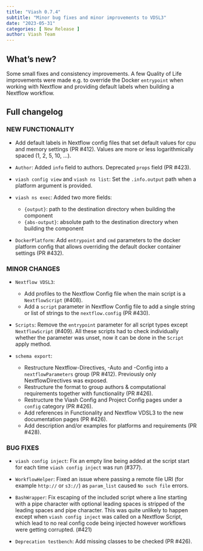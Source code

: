 ```yaml
---
title: "Viash 0.7.4"
subtitle: "Minor bug fixes and minor improvements to VDSL3"
date: "2023-05-31"
categories: [ New Release ]
author: Viash Team
---
```


## What's new?

Some small fixes and consistency improvements.
A few Quality of Life improvements were made e.g. to override the Docker `entrypoint` when working with Nextflow and providing default labels when building a Nextflow workflow.

## Full changelog

### NEW FUNCTIONALITY

* Add default labels in Nextflow config files that set default values for cpu and memory settings (PR #412). Values are more or less logarithmically spaced (1, 2, 5, 10, ...).

* `Author`: Added `info` field to authors. Deprecated `props` field (PR #423).

* `viash config view` and `viash ns list`: Set the `.info.output` path when a platform argument is provided.

* `viash ns exec`: Added two more fields:

  - `{output}`: path to the destination directory when building the component
  - `{abs-output}`: absolute path to the destination directory when building the component

* `DockerPlatform`: Add `entrypoint` and `cmd` parameters to the docker platform config that allows overriding the default docker container settings (PR #432).

### MINOR CHANGES

* `Nextflow VDSL3`:
  - Add profiles to the Nextflow Config file when the main script is a `NextflowScript` (#408).
  - Add a `script` parameter in Nextflow Config file to add a single string or list of strings to the `nextflow.config` (PR #430).

* `Scripts`: Remove the `entrypoint` parameter for all script types except `NextflowScript` (#409). All these scripts had to check individually whether the parameter was unset, now it can be done in the `Script` apply method.

* `schema export`:
  - Restructure Nextflow-Directives, -Auto and -Config into a `nextflowParameters` group (PR #412). Previously only NextflowDirectives was exposed.
  - Restructure the format to group authors & computational requirements together with functionality (PR #426).
  - Restructure the Viash Config and Project Config pages under a `config` category (PR #426).
  - Add references in Functionality and Nextflow VDSL3 to the new documentation pages (PR #426).
  - Add description and/or examples for platforms and requirements (PR #428).

### BUG FIXES

* `viash config inject`: Fix an empty line being added at the script start for each time `viash config inject` was run (#377).

* `WorkflowHelper`: Fixed an issue where passing a remote file URI (for example `http://` or `s3://`) as `param_list` caused `No such file` errors.

* `BashWrapper`: Fix escaping of the included script where a line starting with a pipe character with optional leading spaces is stripped of the leading spaces and pipe character.
  This was quite unlikely to happen except when `viash config inject` was called on a Nextflow Script, which lead to no real config code being injected however workflows were getting corrupted. (#421)

* `Deprecation testbench`: Add missing classes to be checked (PR #426).

